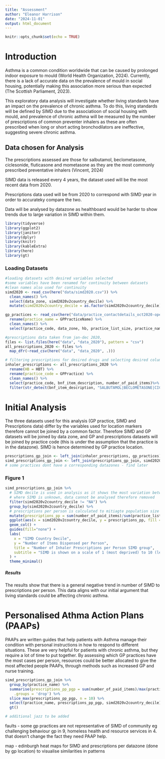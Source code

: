 ```yaml
---
title: "Assessment"
author: "Eleanor Harrison"
date: "2024-11-01"
output: html_document
---
```


```r
knitr::opts_chunk$set(echo = TRUE)
```

# Introduction

Asthma is a common condition worldwide that can be caused by prolonged indoor exposure to mould (World Health Organization, 2024). Currently, there is a lack of accurate data on the prevalence of mould in social housing, potentially making this association more serious than expected (The Scottish Parliament, 2023).

This exploratory data analysis will investigate whether living standards have an impact on the prevalence of chronic asthma. To do this, living standards will be defined by SIMD due to the associatioon of social housing with mould, and prevalence of chronic asthma will be measured by the number of prescriptions of common preventer inhalers as these are often prescribed when long or short acting bronchodilators are ineffective, suggesting severe chronic asthma.

## Data chosen for Analysis

The prescriptions assessed are those for salbutamol, beclometasone, ciclesonide, fluticasone and mometasone as they are the most commonly prescribed preventative inhalers (Vincent, 2024)

SIMD data is released every 4 years, the dataset used will be the most recent data from 2020.

Prescriptions data used will be from 2020 to correspond with SIMD year in order to accurateky compare the two.

Data will be analysed by datazone as healthboard would be harder to show trends due to large variation in SIMD within them.

```r
library(tidyverse)
library(ggplot2)
library(janitor)
library(dplyr)
library(knitr)
library(kableExtra)
library(here)
library(gt)
```

### Loading Datasets

```r
#loading datasets with desired variables selected
#some variables have been renamed for continuity between datasets
#clean names also used for continuity
simd2020 <- read_csv(here("data/simd2020.csv")) %>% 
  clean_names() %>% 
  select(data_zone, simd2020v2country_decile) %>% 
  mutate(simd2020v2country_decile = as.factor(simd2020v2country_decile))

gp_practices <- read_csv(here("data/practice_contactdetails_oct2020-open-data.csv")) %>% 
  rename(practice_name = GPPracticeName) %>% 
  clean_names() %>% 
  select(practice_code, data_zone, hb, practice_list_size, practice_name)

#prescriptions data taken from jan-dec 2020, 
files <- list.files(here("data", "data_2020"), pattern = "csv")
all_prescriptions_2020 <- files %>% 
  map_dfr(~read_csv(here("data", "data_2020", .)))

# filtering prescriptions for desired drugs and selecting desired columns
inhaler_prescriptions <- all_prescriptions_2020 %>% 
  rename(HB = HBT) %>%
  rename(practice_code = GPPractice) %>% 
  clean_names() %>% 
  select(practice_code, bnf_item_description, number_of_paid_items)%>% 
  filter(str_detect(bnf_item_description, "SALBUTAMOL|BECLOMETASONE|CICLESONIDE|FLUTICASONE|MOMETASONE"))
```

# Initial Analysis

The three datasets used for this analysis (GP practice, SIMD and Prescriptions data) differ by the variables used for location markers therefore cannot be joined by a common factor.
Therefore SIMD and GP datasets will be joined by data zone, and GP and prescriptions datasets will be joined by practice code (this is under the assumption that the practice is in the datazone). SIMD is hence determined by GP practice location.

```r
prescriptions_gp_join <- left_join(inhaler_prescriptions, gp_practices)
simd_prescriptions_gp_join <- left_join(prescriptions_gp_join, simd2020)
# some practices dont have a corresponding datazones - find later
```

### Figure 1
```r
simd_prescriptions_gp_join %>% 
  # SIMD decile is used in analysis as it shows the most variation between groups (rather than quintile)
  # where SIMD is unknown, data cannot be analysed therefore removed
  filter(simd2020v2country_decile != "NA") %>% 
  group_by(simd2020v2country_decile) %>% 
  # prescriptions per person is calculated to mitiagte population size differences in SIMD groups
  mutate(prescriptions_pp = sum(number_of_paid_items)/sum(practice_list_size)) %>% 
  ggplot(aes(x = simd2020v2country_decile, y = prescriptions_pp, fill = simd2020v2country_decile)) +
  geom_col() +
  guides(fill="none") +
  labs(
    x = "SIMD Country Decile",
    y = "Number of Items Dispensed per Person",
    title = "Number of Inhaler Prescriptions per Person SIMD group",
    subtitle = "SIMD is shown on a scale of 1 (most deprived) to 10 (least deprived)"
  ) +
  theme_minimal()

```

##### Results 
The results show that there is a general negative trend in number of SIMD to prescriptions per person. This data aligns with our initial argument that living standards could be affecting chronic asthma.

# Personalised Athma Action Plans (PAAPs)

PAAPs are written guides that help patients with Asthma manage their condition with personal instructions in how to respond to different situations. These are very helpful for patients with chronic asthma, but they require a lot of time to put together. By assessing which GP practices have the most cases per person, resources could be better allocated to give the most affected people PAAPs, through methods such as increased GP and nurse training. 


```r
simd_prescriptions_gp_join %>% 
  group_by(practice_name) %>%
  summarise(prescriptions_pp_pgp = sum(number_of_paid_items)/max(practice_list_size), simd2020v2country_decile = first(simd2020v2country_decile),
    .groups = 'drop') %>% 
  slice_max(prescriptions_pp_pgp, n = 10) %>% 
  select(practice_name, prescriptions_pp_pgp, simd2020v2country_decile) %>%
  gt()

# additional jazz to be added

```

faults - some gp practices are not representative of SIMD of community eg challenging behaviour gp in 9, homeless health and resource services in 4. that doesn't change the fact they need PAAP help.

map - edinburgh heat maps for SIMD and prescriptions per datazone (done by gp location) to visualise similarities in patterns
